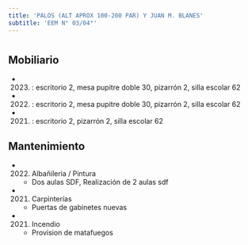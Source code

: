 ```yaml
---
title: 'PALOS (ALT APROX 100-200 PAR) Y JUAN M. BLANES'
subtitle: 'EEM N° 03/04°'
---
```


#


## Mobiliario

*  (2023) : escritorio 2, mesa pupitre doble 30, pizarrón 2, silla escolar 62 

*  (2022) : escritorio 2, mesa pupitre doble 30, pizarrón 2, silla escolar 62 

*  (2021) : escritorio 2, pizarrón 2, silla escolar 62 





## Mantenimiento

*  (2022) Albañileria / Pintura 
    + Dos aulas SDF, Realización de 2 aulas sdf

*  (2021) Carpinterías 
    + Puertas de gabinetes nuevas

*  (2021) Incendio 
    + Provision de matafuegos



